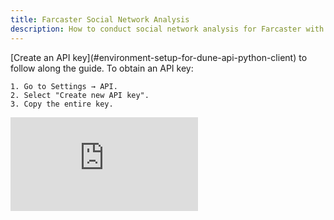 ```yaml
---
title: Farcaster Social Network Analysis
description: How to conduct social network analysis for Farcaster with Dune API and Python (summary statistics, centrality measures, graph sampling, and community detection)
---
```


<Check>
[Create an API key](#environment-setup-for-dune-api-python-client) to follow along the guide.
    To obtain an API key:

    1. Go to Settings → API.
    2. Select "Create new API key".
    3. Copy the entire key.

</Check>

<div
  style={{
    position: "relative",
    paddingBottom: "calc(55.052083333333336% + 41px)",
    height: 0,
    width: "100%",
  }}
>
  <iframe
    src="https://demo.arcade.software/f07eudjtOJz9URF8TGa5?embed"
    frameBorder={0}
    loading="lazy"
    webkitallowfullscreen=""
    mozallowfullscreen=""
    allowFullScreen=""
    style={{
      position: "absolute",
      top: 0,
      left: 0,
      width: "100%",
      height: "100%",
      colorScheme: "light",
    }}
    title="how to generate API key"
  />
</div>

In the age of digital interconnectivity, platforms like Facebook and Instagram leverage the intricate webs of user relationships to drive their strategies, from identifying top influencers to deploying targeted ads to deciding what content to recommend on user's feed. Yet, obtaining and analyzing real-world social network data is no small feat. For those with a budding interest in graph theory or network analysis, this guide will pave your path. Delve deep as we walk you through analyzing data from Farcaster, a fully decentralized social network, using Python and the Dune API. It's a unique opportunity that many platforms guard closely.

👣 In this guide, we'll cover the basics of network analysis in four parts: (1) 📊 summary statistics, (2) 📏 centrality measures, (3) 🔍 graph sampling, and (4) 🏘️ community detection.

📌 Dive into our [Github notebook](<https://github.com/duneanalytics/python-notebook-examples/blob/main/social_network/Farcaster%20Network%20Analysis%20(Summary%20Stats%2C%20Centrality%20Measures%2C%20Sampling%2C%20%26%20Community%20Detection).ipynb>) to actively follow the code as you navigate this guide.

<Note>
    - This example uses the Dune Python client, a framework for interacting with Dune's official API. Dune Client can [be found here](https://github.com/duneanalytics/dune-client) and installed by doing `pip install dune-client`

    - Credit consumption for each Dune API action is estimated and printed out with a ⛽ symbol. To learn more about credit, [please visit this page](learning/how-tos/credit-system-on-dune).

    - The network was constructed using one month of Farcaster data, ending on October 23, 2023.

</Note>
## Prerequisite

- This guide assumes you have basic understanding of what a graph, or a network is, including terminology like nodes, edges, weights, and directions.
- If you need help here, please try resources like Medium and YouTube, which are just a Google search away.
- If you need a specific recommendation, check this out, in both [written format](https://towardsdatascience.com/social-network-analysis-from-theory-to-applications-with-python-d12e9a34c2c7) and [video format](https://www.youtube.com/watch?v=px7ff2_Jeqw)

## Setups and Dataset

### Construct Dataset

To build a network, we need nodes and their relationships. Refer to [this Dune query](https://dune.com/queries/3078764?category=third_party_data&schema=neynar&catalog=dune) for data required.

- Nodes are identified by a unique "fid" (Farcaster ID).
- Relationships (edges) between nodes are based on four actions: follow, like, repost, and comment.
- Interaction weights are: follow = 5, like = 1, repost = 3, comment = 2. They consider directionality.
- These interactions as parameterized variables, adjust as needed.

### Packages and Imports

Install required packages with:

```bash
pip install -r requirements.txt
```

This is the content in [requirements.txt](https://github.com/duneanalytics/python-notebook-examples/blob/main/social_network/requirements.txt):

```txt
pandas
networkx
python-louvain
matplotlib
plotly
python-dotenv
dune-client
nltk
```

Then, load necessary libraries:

```py
import pandas as pd
import networkx as nx
import community as community_louvain
from networkx import community
import matplotlib.pyplot as plt
import plotly.graph_objects as go
import json
from dune_client.types import QueryParameter
from dune_client.client import DuneClient
from dune_client.query import QueryBase
from multiprocessing import Pool
import nltk
from nltk.tokenize import word_tokenize
from nltk.corpus import stopwords
from collections import Counter
import random
import itertools
import warnings

nltk.download('stopwords')
nltk.download('punkt')
```

### Environment Setup for Dune API Python Client

For the Dune API, obtain an API key:

1. Go to Settings → API.
2. Select "Create new API key".
3. Copy the entire key.

<div
  style={{
    position: "relative",
    paddingBottom: "calc(55.052083333333336% + 41px)",
    height: 0,
    width: "100%",
  }}
>
  <iframe
    src="https://demo.arcade.software/f07eudjtOJz9URF8TGa5?embed"
    frameBorder={0}
    loading="lazy"
    webkitallowfullscreen=""
    mozallowfullscreen=""
    allowFullScreen=""
    style={{
      position: "absolute",
      top: 0,
      left: 0,
      width: "100%",
      height: "100%",
      colorScheme: "light",
    }}
    title="how to generate API key"
  />
</div>

Set up a .env file and paste in your API key:

```
DUNE_API_KEY=<insert your key>
DUNE_API_REQUEST_TIMEOUT=120
```

Adjust the timeout as necessary.

### Import Data into Notebook and Construct the DiGraph

There are two methods to export data from Dune and into notebook:

<Tabs>
  <Tab title="FiGet Latest Resultrst">

    Retrieve the latest result, which is faster as it bypasses execution.

    ```py
    query_result = pd.DataFrame(dune.get_latest_result(3078764, max_age_hours=72).result.rows)
    # can call get_latest_result_dataframe once newest version of Dune Client is released
    ```

  </Tab>
  <Tab title="Query a Query
">

  </Tab>
  <Tab title="Second">

    Trigger a new execution, allowing flexible parameter adjustments directly from the notebook.

    ```py
    query = QueryBase(
        name="Farcaster Centrality Measures",
        query_id=3078764,
        params=[
            # Here we can play with different weights we are assigning to each type of reaction in this directed graph
            QueryParameter.number_type(name="follow_points", value=5),
            QueryParameter.number_type(name="like_points", value=1),
            QueryParameter.number_type(name="recast_points", value=3),
            QueryParameter.number_type(name="reply_points", value=2),
            QueryParameter.number_type(name="past_n_months", value=1),
        ],
    )
    query_result = dune.run_query_dataframe(query=query, performance="large") # specify large cluster for faster runtime
    ```

  </Tab>
</Tabs>

To build a [DiGraph](https://networkx.org/documentation/stable/reference/classes/digraph.html#networkx.DiGraph) (graph with directed edges), simply use `NetworkX`'s [`from_pandas_edgelist` function](https://networkx.org/documentation/stable/reference/generated/networkx.convert_matrix.from_pandas_edgelist.html).

```py
G = nx.from_pandas_edgelist(query_result,
                            source='from_user',
                            target='to_user',
                            edge_attr='total_points',
                            create_using=nx.DiGraph())
```

With our setup complete, let's dive into the summary statistics of the social network we've constructed.

## 📊 Part 1: Summary Statistics

Let's start by assessing our graph's summary statistics such as density and average degree. Through metrics like density and average degree, we see Farcaster users are sparsely connected. A plotted degree distribution and number of strongly connected components reveal few highly connected users and significant segmentation into isolated clusters.

Here's a brief code snippet. For the comprehensive version, visit the [Github notebook](<https://github.com/duneanalytics/python-notebook-examples/blob/main/social_network/Farcaster%20Network%20Analysis%20(Summary%20Stats%2C%20Centrality%20Measures%2C%20Sampling%2C%20%26%20Community%20Detection).ipynb>).

<Tabs>
  <Tab title="Density">
    ```py
    density = nx.density(G)
    print(f"Density: \{density:.4f}")
    ```
  </Tab>
  <Tab title="Avg Degree ">
    ```py
    avg_degree = sum(dict(G.degree()).values()) / float(len(G.nodes))
    print(f"Average Degree: \{avg_degree:.4f}")
    ```
  </Tab>
  <Tab title="Degree Distribution">
    ```py
    degree_sequence = sorted([d for n, d in G.degree()], reverse=True)

    plt.hist(degree_sequence, bins=20)
    plt.title("Degree Distribution")
    plt.xlabel("Degree")
    plt.ylabel("Count")
    ```

  </Tab>
  <Tab title="Strongly Connected Components">
    ```py
    num_strongly_conn_comp = nx.number_strongly_connected_components(G)
    print(f"Number of Strongly Connected Components: \{num_strongly_conn_comp}")
    ```
  </Tab>
</Tabs>

## 📏 Part 2: Centrality Measures

Centrality measures identify important nodes in a network, but "importance" can be defined in many ways. In this guide, we will explore:

- **Degree Centrality**: Gauges a node's exposure by counting its connected edges.

```py
degree_centrality = nx.degree_centrality(G)
```

- **Betweenness Centrality**: Measures a node's control over communication between others.

```py
betweenness_centrality = nx.betweenness_centrality(G, normalized=True) # can add k=1000 when optimization is needed
```

- **Closeness Centrality**: Assesses how fast information spreads from one node to all others.

```py
closeness_centrality = nx.closeness_centrality(G)
```

- **Eigenvector Centrality**: Evaluates influence based on the importance of connected nodes.

```py
eigenvector_centrality = nx.eigenvector_centrality(G, max_iter=200)
```

- **PageRank**: Used by Google, it considers the structure of incoming links.

```py
pagerank = nx.pagerank(G, alpha=0.85)
```

_Again, above is a brief code snippet. For the comprehensive version, visit the [Github notebook](<https://github.com/duneanalytics/python-notebook-examples/blob/main/social_network/Farcaster%20Network%20Analysis%20(Summary%20Stats%2C%20Centrality%20Measures%2C%20Sampling%2C%20%26%20Community%20Detection).ipynb>)._

👑 And the influencer crown? Unsurprisingly, it goes to Farcaster's founder, Dan (dwr.eth). Of course, who else could it be? 😉

## 🎨 Bonus part: Visualizing Networks

Visualization enhances any analysis, but visualizing extensive networks like ours can be a maze. Let's navigate two visualization paths you can adapt further:

- In Gephi: [Gephi](https://gephi.org/) is a good tool to presenting large networks comprehensively. Export the graph from Python with nx.write_gml(G, "file_name.gml") and dive into Gephi. Tweak node sizes, colors, and labels to distill insights.

- In Python notebook: for a more focused lens, visualize the top 200 nodes by degree with NetworkX. Node color denotes out-degree: a blue node engages less, while a red one is more active. Node size illustrates in-degree, reflecting the interactions received.

<Tabs>
  <Tab title="Static">
    ```py
    # Layout
    pos = nx.spring_layout(G)

    # Node Colors (heatmap-style based on out-degree)
    out_degrees = [G.out_degree(n) for n in G.nodes()]
    max_out_degree = max(out_degrees)
    colors = plt.cm.coolwarm([d/max_out_degree for d in out_degrees])

    # Adjusting alpha for visibility
    alpha_values = [0.7 + 0.3 * (d/max_out_degree) for d in out_degrees]

    # Node Sizes (based on in-degree)
    in_degrees = [G.in_degree(n) for n in G.nodes()]
    size_factor = 10  # adjust this value to fit your needs
    sizes = [d * size_factor for d in in_degrees]

    # Set the figure size
    plt.figure(figsize=(15, 10))

    # Draw Nodes and Edges
    nx.draw_networkx_nodes(G, pos, node_color=colors, node_size=sizes, alpha=alpha_values)
    nx.draw_networkx_edges(G, pos, edge_color='gray', alpha=0.5)  # Set edge color to gray or any distinct color you prefer
    nx.draw_networkx_labels(G, pos)  # Optional: if you want labels on nodes

    plt.title("Top 200 influential users in Farcaster network")
    plt.show()
    ```

  </Tab>
  <Tab title="Interactive">
    ```py
    # Layout
    pos = nx.kamada_kawai_layout(G)

    # Node Colors (heatmap-style based on out-degree)
    out_degrees = [G.out_degree(n) for n in G.nodes()]
    max_out_degree = max(out_degrees)
    colorscale = [[0, 'blue'], [1, 'red']]
    node_colors = [d/max_out_degree for d in out_degrees]

    # Node Sizes (adjusted for better visibility)
    size_factor = 0.5
    sizes = [d * size_factor + 5 for d in in_degrees]  # Added a constant to ensure even nodes with 0 in-degrees are visible

    # Edge coordinates for plotting
    edge_x = []
    edge_y = []
    for edge in G.edges():
        x0, y0 = pos[edge[0]]
        x1, y1 = pos[edge[1]]
        edge_x.extend([x0, x1, None])
        edge_y.extend([y0, y1, None])

    # Node coordinates for plotting
    node_x = [pos[node][0] for node in G.nodes()]
    node_y = [pos[node][1] for node in G.nodes()]

    # Node Labels
    labels = list(G.nodes())

    # Create the plot using Plotly
    edge_trace = go.Scatter(x=edge_x, y=edge_y, mode='lines', line=dict(color='gray', width=0.5), opacity=0.7)
    node_trace = go.Scatter(x=node_x, y=node_y, mode='markers+text', marker=dict(size=sizes, color=node_colors, colorscale=colorscale, showscale=True, opacity=0.8), text=labels, textposition="top center", hoverinfo='text')

    fig = go.Figure(data=[edge_trace, node_trace])

    # Adjusting layout for better visualization
    fig.update_layout(showlegend=False, hovermode='closest', width=1000, height=1000)

    fig.show()
    ```

  </Tab>
</Tabs>

In our interactive plot, briang (large, blue) contrasts with n (smaller, red). It suggests briang attracts more interactions, whereas n is the initiator in recent activity.

## 🔍 Part 3: Graph Sampling

Graph sampling is essential for handling large networks. Random Node Sampling (RNS) and Random Walk Sampling (RWS) are two simple methods we will cover here.

_Again, below is a brief code snippet. For the comprehensive version, visit the [Github notebook](<https://github.com/duneanalytics/python-notebook-examples/blob/main/social_network/Farcaster%20Network%20Analysis%20(Summary%20Stats%2C%20Centrality%20Measures%2C%20Sampling%2C%20%26%20Community%20Detection).ipynb>)._

<Tabs>
  <Tab title="Random Node Sampling">
    ```py
    def random_node_sampling(graph, num_nodes, seed=None):
        if seed is not None:
            random.seed(seed)  # Set the random seed if provided
            
        sampled_nodes = random.sample(graph.nodes(), num_nodes)
        return graph.subgraph(sampled_nodes)
    ```
  </Tab>
  <Tab title="Random Walk Sampling">
    Note that we need to pick a node to start this random walk. 
    ```py
    def random_walk_sampling(graph, start_node, num_nodes, seed=None):
        if seed is not None:
            random.seed(seed)  # Set the random seed if provided

        sampled_nodes = set([start_node])
        current_node = start_node

        while len(sampled_nodes) < num_nodes:
            neighbors = list(graph.neighbors(current_node))

            # If there are no neighbors, backtrack to a previously visited node
            if not neighbors:
                previous_nodes = list(sampled_nodes)
                random.shuffle(previous_nodes)
                for previous_node in previous_nodes:
                    neighbors = list(graph.neighbors(previous_node))
                    if neighbors:
                        current_node = random.choice(neighbors)
                        break

            # If there are neighbors, choose a random one
            else:
                current_node = random.choice(neighbors)

            sampled_nodes.add(current_node)

        return graph.subgraph(sampled_nodes)
    ```

  </Tab>
</Tabs>

## 🏘️ Part 4: Community Detection

Community detection, akin to clustering in traditional data analysis, reveals hidden structures within our sampled graph. While you might lean towards classic algorithms like k-means, specialized methods like the Louvain, which focuses on modularity, offer tailored insights. But remember, there's no universal solution—your choice should resonate with your graph's nature and your objectives.

Here we illustrate how to use Louvain and Girvan-Newman methods to perform community detection on our sampled network (derived by doing random node sampling).

<Tabs>
  <Tab title="Louvain">
    ```py
    def louvain_community(G, n=3, draw=True):
        partition = community_louvain.best_partition(G)
        pos = nx.spring_layout(G)
        draw_communities(G, partition, pos, draw)
        num_communities, average_size, sorted_communities = get_community_stats(partition)
        print(f"Number of detected communities: {num_communities}")
        print(f"Average community size: {average_size:.2f} nodes\n")
        print_top_communities(n, sorted_communities)
        return sorted_communities[:n] if n else sorted_communities
    ```
  </Tab>
  <Tab title="Girvan-Newman">
    ```py
    def girvan_newman_community(G, n=3, draw=True):
        communities_generator = community.girvan_newman(G)
        top_level_communities = next(communities_generator)
        partition_gn = {node: cid + 1 for cid, community in enumerate(top_level_communities) for node in community}
        pos = nx.spring_layout(G)
        draw_communities(G, partition_gn, pos, draw)
        num_communities, average_size, sorted_communities = get_community_stats(partition_gn)
        print(f"Number of detected communities: {num_communities}")
        print(f"Average community size: {average_size:.2f} nodes\n")
        print(f"Top {n} Communities:")
        print_top_communities(n, sorted_communities)
        return sorted_communities[:n] if n else sorted_communities
    ```
  </Tab>
  <Tab title="Example community detection">
    ```py
    result_louvain_random_node = louvain_community(random_node_sampling(G, 500, 11).to_undirected())
    ```
  </Tab>
</Tabs>

With these communities in hand, it's time to dig deeper. Here we illustrate how to take the top 3 communities detected in above steps, use [Dune API and parameters to retrieve social posts of these communities](https://dune.com/queries/3128246), and perform a word frequency analysis. This will shed light on the unique conversational nuances of each group.

```py
# Create a figure and a grid of subplots
fig, axs = plt.subplots(3, 1, figsize=(20, 15))

for idx, result_list in enumerate(result_louvain_random_node): # replace the results here
    # Joining items and formatting string
    quoted_items = "', '".join(result_list)
    formatted_string = f"'{quoted_items}'"

    # Define the query
    query = QueryBase(
        name="Farcaster texts lookup by handles",
        query_id=3128246, # https://dune.com/queries/3128246
        params=[
            QueryParameter.text_type(name="farcaster_handles", value=formatted_string),
            QueryParameter.number_type(name="past_n_months", value=1),
        ],
    )
    query_result = dune.run_query_dataframe(query=query, performance="large")  # Specify large cluster for faster runtime

    est_credits = query_result.size/1_000 + 20 # 20 credits for large cluster
    print(f"⛽ Estimated credit consumption from this run is {est_credits:,.1f}")


    # Concatenating all text data from the 'text' column into a single string
    text_data = query_result['text'].str.cat(sep=' ')

    # Tokenization
    tokens = word_tokenize(text_data.lower())  # Converts to lowercase

    # Removing stopwords
    tokens = [word for word in tokens if word.isalpha() and word not in stopwords.words('english')]

    # Word frequency
    word_freq = Counter(tokens)

    # Get the most common words and their counts
    words, counts = zip(*word_freq.most_common(10))

    # Plotting on the corresponding subplot
    axs[idx].bar(words, counts)
    axs[idx].set_xlabel('Words')
    axs[idx].set_ylabel('Frequency')
    axs[idx].set_title(f'Word Frequency Analysis - List {idx + 1}')

    # Set the font size of the x-axis labels
    axs[idx].tick_params(axis='x', labelsize=15)  # Change 12 to the desired font size


# Adjust the spacing between the plots
plt.tight_layout()
plt.show()
```

But of course, with text analysis, you can venture into topic modeling or sentiment analysis. There's a universe of analytical adventures waiting!

## Conclusion

We've crafted a primer on conducting social network analysis using Farcaster with the Dune API and Python. Farcaster's decentralized data offers a unique perspective, especially when mainstream platforms like Facebook restrict access, and even Twitter is tightening its grip. Dive into summary statistics, centrality measures, graph sampling, and community detection using real-world data.

Explore how to interact with Dune's data via its API and seamlessly export for your analysis endeavors. If your curiosity beckons and you're keen to experiment, let this guide be your helper companion.

Let's get connected! Any questions or thoughts about this guide or ideas for future guide, let me know via [LinkedIn](https://www.linkedin.com/in/jackieyingzhuzhang/), [Twitter](https://twitter.com/agaperste) or [Warpcast](https://warpcast.com/agaperste-)!

